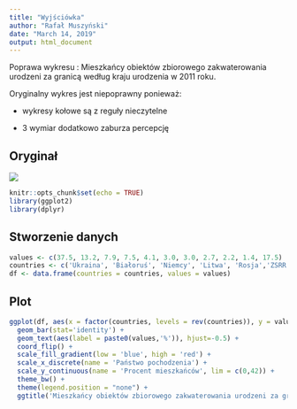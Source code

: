 ```yaml
---
title: "Wyjściówka"
author: "Rafał Muszyński"
date: "March 14, 2019"
output: html_document
---
```


Poprawa wykresu : Mieszkańcy obiektów zbiorowego zakwaterowania urodzeni za granicą
według kraju urodzenia w 2011 roku.

Oryginalny wykres jest niepoprawny ponieważ:

- wykresy kołowe są z reguły nieczytelne

- 3 wymiar dodatkowo zaburza percepcję

## Oryginał
![](./original.png)

```r
knitr::opts_chunk$set(echo = TRUE)
library(ggplot2)
library(dplyr)
```

## Stworzenie danych

```r
values <- c(37.5, 13.2, 7.9, 7.5, 4.1, 3.0, 3.0, 2.7, 2.2, 1.4, 17.5)
countries <- c('Ukraina', 'Białoruś', 'Niemcy', 'Litwa', 'Rosja','ZSRR','Kazachstan','Chiny','Francja','Stany Zjednoczone','Pozostałe kraje')
df <- data.frame(countries = countries, values = values)
```

## Plot

```r
ggplot(df, aes(x = factor(countries, levels = rev(countries)), y = values, fill = values)) +
  geom_bar(stat='identity') +
  geom_text(aes(label = paste0(values,'%')), hjust=-0.5) + 
  coord_flip() + 
  scale_fill_gradient(low = 'blue', high = 'red') + 
  scale_x_discrete(name = 'Państwo pochodzenia') + 
  scale_y_continuous(name = 'Procent mieszkańców', lim = c(0,42)) + 
  theme_bw() +
  theme(legend.position = "none") +
  ggtitle('Mieszkańcy obiektów zbiorowego zakwaterowania urodzeni za granicą')
```

